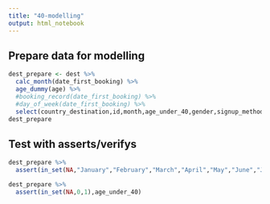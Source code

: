 ```yaml
---
title: "40-modelling"
output: html_notebook
---
```


## Prepare data for modelling

```r
dest_prepare <- dest %>% 
  calc_month(date_first_booking) %>%
  age_dummy(age) %>% 
  #booking_record(date_first_booking) %>%
  #day_of_week(date_first_booking) %>%
  select(country_destination,id,month,age_under_40,gender,signup_method,language,first_browser)
dest_prepare
```

## Test with asserts/verifys

```r
dest_prepare %>% 
  assert(in_set(NA,"January","February","March","April","May","June","July","August","September","October","November","December"),month)
```


```r
dest_prepare %>% 
  assert(in_set(NA,0,1),age_under_40)
```

```r

```


```r

```

